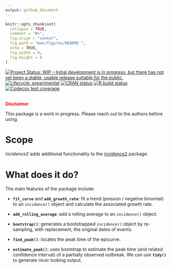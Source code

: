 ```yaml
---
output: github_document
---
```


```r
knitr::opts_chunk$set(
  collapse = TRUE,
  comment = "#>",
  fig.align = "center",
  fig.path = "man/figures/README-",
  echo = TRUE,
  fig.width = 8,
  fig.height = 6
)

```

<!-- badges: start -->
[![Project Status: WIP – Initial development is in progress, but there has not yet been a stable, usable release suitable for the public.](https://www.repostatus.org/badges/latest/wip.svg)](https://www.repostatus.org/#wip)
[![Lifecycle: experimental](https://img.shields.io/badge/lifecycle-experimental-orange.svg)](https://www.tidyverse.org/lifecycle/#experimental)
[![CRAN status](https://www.r-pkg.org/badges/version/incidence2)](https://CRAN.R-project.org/package=incidence2plus)
[![R build status](https://github.com/reconhub/incidence2plus/workflows/R-CMD-check/badge.svg)](https://github.com/reconhub/incidence2plus/actions)
[![Codecov test coverage](https://codecov.io/gh/reconhub/incidence2plus/branch/master/graph/badge.svg)](https://codecov.io/gh/reconhub/incidence2plus?branch=master)
<!-- badges: end -->

<br>
**<span style="color: red;">Disclaimer</span>**

This package is a work in progress. Please reach out to the
authors before using.


# Scope

*incidence2* adds additional functionality to the
[incidence2](https://github.com/reconhub/incidence2) package.

# What does it do?

The main features of the package include:

- **`fit_curve`** and **`add_growth_rate`**: fit a trend (poisson / negative
  binomial) to an `incidence()` object and calculate the associated growth
  rate.

- **`add_rolling_average`**: add a rolling average to an `incidence()` object.
  
- **`bootstrap()`**: generates a bootstrapped `incidence()` object by re-sampling,
  with replacement, the original dates of events.

- **`find_peak()`**: locates the peak time of the epicurve.

- **`estimate_peak()`**: uses bootstrap to estimate the peak time (and related
  confidence interval) of a partially observed outbreak. We can use **`tidy()`**
  to generate nicer looking output.
